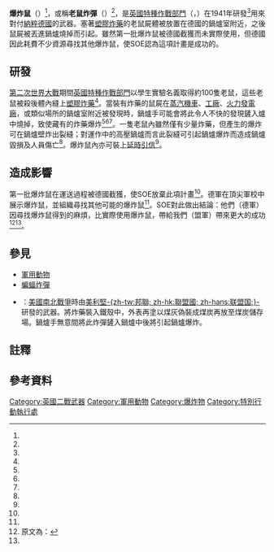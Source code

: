 '''爆炸鼠'''（{{lang-en|'''Explosive rat'''}}）<ref name="Bull2009"/>，或稱'''老鼠炸彈'''（{{lang|en|'''rat bomb'''}}）<ref name="milhist"/>，是[[英國特種作戰部門|英國特種作戰部門]]（{{lang|en|Special Operations Executive}}，{{lang|en|SOE}}）在1941年研發<ref name="BBCHistory"/>用來對付[[納粹德國|納粹德國]]的武器。塞著[[塑膠炸藥|塑膠炸藥]]的老鼠屍體被放置在德國的鍋爐室附近，之後鼠屍被丟進鍋爐燒掉而引起{{link-en|鍋爐爆炸|boiler explosion}}。雖然第一批爆炸鼠被德國截獲而未實際使用，但德國因此耗費不少資源尋找其他爆炸鼠，使SOE認為這項計畫是成功的。

== 研發 ==
[[第二次世界大戰|第二次世界大戰]]期間[[英國特種作戰部門|英國特種作戰部門]]以學生實驗名義取得約100隻老鼠，這些老鼠被殺後體內縫上[[塑膠炸藥|塑膠炸藥]]<ref name=guard/>。當裝有炸藥的鼠屍在[[蒸汽機車|蒸汽機車]]、[[工廠|工廠]]、[[火力發電廠|火力發電廠]]，或類似場所的鍋爐室附近被發現時，鍋爐手可能會將此令人不快的發現鏟入爐中燒掉，致使藏有的炸藥爆炸<ref name="Bull2009"/><ref name=guard/><ref name="Carter2002"/>。一隻老鼠內雖然僅有少量炸藥，但產生的爆炸可在鍋爐壁炸出裂縫；對運作中的高壓鍋爐而言此裂縫可引起鍋爐爆炸而造成鍋爐毀損及人員傷亡<ref name=guard/>。爆炸鼠內亦可裝上[[引信|延時引信]]<ref name=milhist/>。

== 造成影響 ==
第一批爆炸鼠在運送過程被德國截獲，使SOE放棄此項計畫<ref name=guard/>。德軍在頂尖軍校中展示爆炸鼠，並組織尋找其他可能的爆炸鼠<ref name=guard/>。SOE對此做出結論：他們（德軍）因尋找爆炸鼠得到的麻煩，比實際使用爆炸鼠，帶給我們（盟軍）帶來更大的成功<ref group="註">原文為：{{lang|en|The trouble caused to them was a much greater success to us than if the rats had actually been used}}</ref><ref name=guard/>。

== 參見 ==
* [[軍用動物|軍用動物]]
* [[蝙蝠炸彈|蝙蝠炸彈]]
* {{link-en|煤炭炸彈|Coal torpedo}}：[[美國南北戰爭|美國南北戰爭]]時由[[美利堅聯盟國|美利堅-{zh-tw:邦聯; zh-hk:聯盟國; zh-hans:联盟国;}-]]研發的武器。將炸藥裝入鐵殼中，外表再塗以煤灰偽裝成煤炭再放至煤炭儲存場。鍋爐手無意間將此炸彈鏟入鍋爐中後將引起鍋爐爆炸。

== 註釋 ==
{{reflist|group="註"}}
== 參考資料 ==
{{reflist|2|refs=

<ref name="Bull2009">{{cite book | title = Special OPs, 1939–1945: A Manual of Covert Warfare and Training | author = Stephen Bull | publisher = MBI Publishing Company | isbn=978-0-7603-3751-6 | url = http://books.google.com/books?id=ciJWB94-Vc4C&pg=PA160 | date = 2009-10-01 | language = en}}</ref>

<ref name="Carter2002">{{cite book | title = Railways and Culture in Britain: The Epitome of Modernity | author= Ian Carter | publisher = [[曼徹斯特大學|-{zh-hant:曼徹斯特大學; zh-hans:曼彻斯特大学;}-]]出版社（Manchester University Press） | isbn = 978-0-7190-5966-7 | page=233 | url = http://books.google.com/books?id=8dPXhX288TYC&pg=PA233 | date = 2002-01-05 | accessdate = 2016-03-22 | language = en}}</ref>

<ref name="guard">{{cite news | title = How exploding rats went down a bomb – and helped British boffins win the second world war | UK news | author = Richard Norton-Taylor | publisher = [[衛報|衛報]] | url = http://www.guardian.co.uk/uk/1999/oct/27/richardnortontaylor | date = 1999-10-26 | accessdate = 2016-03-22 | location = [[倫敦|倫敦]] | language = en | archive-date = 2010-02-17 | archive-url = https://web.archive.org/web/20100217065002/http://www.guardian.co.uk/uk/1999/oct/27/richardnortontaylor | dead-url = no }}</ref>

<ref name="BBCHistory">{{cite web | title = History – World Wars: British Special Operations Executive (SOE): Tools and Gadgets Gallery | publisher = [[BBC|BBC]] | url = http://www.bbc.co.uk/history/worldwars/wwtwo/soe_gallery_05.shtml | accessdate = 2016-03-22 | language = en | archive-date = 2021-01-26 | archive-url = https://web.archive.org/web/20210126050612/http://www.bbc.co.uk/history/worldwars/wwtwo/soe_gallery_05.shtml | dead-url = no }}</ref>

<ref name="milhist">{{cite web | title = Back to the Drawing Board – EXPLODING RATS! | publisher = Military History Monthly | url = http://www.military-history.org/articles/weapons-technology/back-to-the-drawing-board-exploding-rats.htm | date = 2012-02-15 | accessdate = 2016-03-22 | language = en | archive-date = 2014-04-04 | archive-url = https://web.archive.org/web/20140404115439/http://www.military-history.org/articles/weapons-technology/back-to-the-drawing-board-exploding-rats.htm | dead-url = no }}</ref>
}}

[[Category:英國二戰武器|Category:英國二戰武器]]
[[Category:軍用動物|Category:軍用動物]]
[[Category:爆炸物|Category:爆炸物]]
[[Category:特別行動執行處|Category:特別行動執行處]]